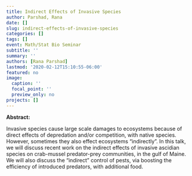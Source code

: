 ```yaml
---
title: Indirect Effects of Invasive Species
author: Parshad, Rana
date: []
slug: indirect-effects-of-invasive-species
categories: []
tags: []
event: Math/Stat Bio Seminar
subtitle: ''
summary: ''
authors: [Rana Parshad]
lastmod: '2020-02-12T15:10:55-06:00'
featured: no
image:
  caption: ''
  focal_point: ''
  preview_only: no
projects: []
---
```


**Abstract: ** 

Invasive species cause large scale damages to ecosystems because of direct effects of depredation and/or competition, with native species. However, sometimes they also effect ecosystems "indirectly". In this talk, we will discuss recent work on the indirect effects of invasive ascidian species on crab-mussel predator-prey communities, in the gulf of Maine. We will also discuss the "indirect" control of pests, via boosting the efficiency of introduced predators, with additional food.

